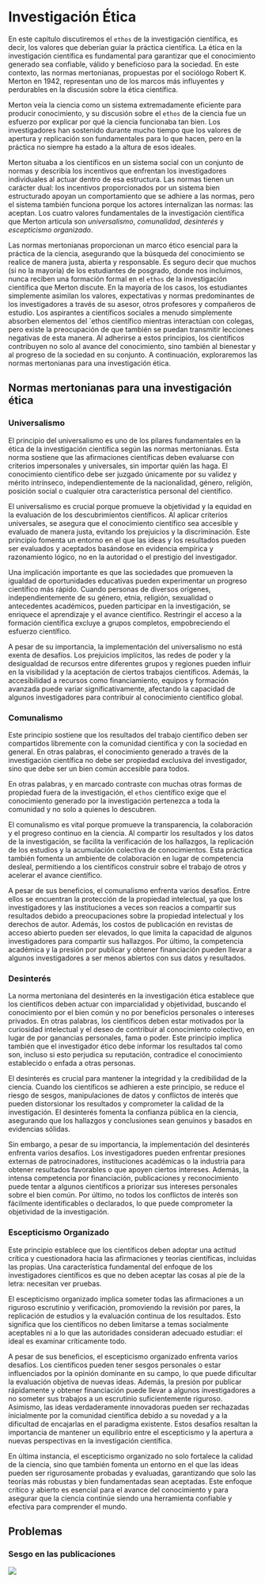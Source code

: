 # Investigación Ética {#invetica}



En este capítulo discutiremos el `ethos` de la investigación científica, es decir, los valores que deberían guiar la práctica científica.  La ética en la investigación científica es fundamental para garantizar que el conocimiento generado sea confiable, válido y beneficioso para la sociedad. En este contexto, las normas mertonianas, propuestas por el sociólogo Robert K. Merton en 1942, representan uno de los marcos más influyentes y perdurables en la discusión sobre la ética científica.


Merton veía la ciencia como un sistema extremadamente eficiente para producir conocimiento, y su discusión sobre el `ethos` de la ciencia fue un esfuerzo por explicar por qué la ciencia funcionaba tan bien. Los investigadores han sostenido durante mucho tiempo que los valores de apertura y replicación son fundamentales para lo que hacen, pero en la práctica  no siempre ha estado a la altura de esos ideales. 

Merton situaba a los científicos en un sistema social con un conjunto de normas y describía los incentivos que enfrentan los investigadores individuales al actuar dentro de esa estructura. Las normas tienen un carácter dual: los incentivos proporcionados por un sistema bien estructurado apoyan un comportamiento que se adhiere a las normas, pero el sistema también funciona porque los actores internalizan las normas: las aceptan. Los cuatro valores fundamentales de la investigación científica que Merton articula son *universalismo*, *comunalidad*, *desinterés* y *escepticismo organizado*.


Las normas mertonianas proporcionan un marco ético esencial para la práctica de la ciencia, asegurando que la búsqueda del conocimiento se realice de manera justa, abierta y responsable. Es seguro decir que muchos (si no la mayoría) de los estudiantes de posgrado, donde nos incluimos, nunca reciben una formación formal en el `ethos` de la investigación científica que Merton discute. En la mayoría de los casos, los estudiantes simplemente asimilan los valores, expectativas y normas predominantes de los investigadores a través de su asesor, otros profesores y compañeros de estudio. Los aspirantes a científicos sociales a menudo simplemente absorben elementos del `ethos científico mientras interactúan con colegas, pero existe la preocupación de que también se puedan transmitir lecciones negativas de esta manera.   Al adherirse a estos principios, los científicos contribuyen no solo al avance del conocimiento, sino también al bienestar y al progreso de la sociedad en su conjunto. A continuación, exploraremos las normas mertonianas para una investigación ética.






## Normas mertonianas para una investigación ética

### Universalismo

El principio del universalismo es uno de los pilares fundamentales en la ética de la investigación científica según las normas mertonianas. Esta norma sostiene que las afirmaciones científicas deben evaluarse con criterios impersonales y universales, sin importar quién las haga. El conocimiento científico debe ser juzgado únicamente por su validez y mérito intrínseco, independientemente de la nacionalidad, género, religión, posición social o cualquier otra característica personal del científico.

El universalismo es crucial porque promueve la objetividad y la equidad en la evaluación de los descubrimientos científicos. Al aplicar criterios universales, se asegura que el conocimiento científico sea accesible y evaluado de manera justa, evitando los prejuicios y la discriminación. Este principio fomenta un entorno en el que las ideas y los resultados pueden ser evaluados y aceptados basándose en evidencia empírica y razonamiento lógico, no en la autoridad o el prestigio del investigador.

Una implicación importante es que las sociedades que promueven la igualdad de oportunidades educativas pueden experimentar un progreso científico más rápido. Cuando personas de diversos orígenes, independientemente de su género, etnia, religión, sexualidad o antecedentes académicos, pueden participar en la investigación, se enriquece el aprendizaje y el avance científico. Restringir el acceso a la formación científica excluye a grupos completos, empobreciendo el esfuerzo científico. 


A pesar de su importancia, la implementación del universalismo no está exenta de desafíos. Los prejuicios implícitos, las redes de poder y la desigualdad de recursos entre diferentes grupos y regiones pueden influir en la visibilidad y la aceptación de ciertos trabajos científicos. Además, la accesibilidad a recursos como financiamiento, equipos y formación avanzada puede variar significativamente, afectando la capacidad de algunos investigadores para contribuir al conocimiento científico global.




### Comunalismo

Este principio sostiene que los resultados del trabajo científico deben ser compartidos libremente con la comunidad científica y con la sociedad en general. En otras palabras, el conocimiento generado a través de la investigación científica no debe ser propiedad exclusiva del investigador, sino que debe ser un bien común accesible para todos.

En otras palabras, y en marcado contraste con muchas otras formas de propiedad fuera de la investigación, el `ethos` científico exige que el conocimiento generado por la investigación pertenezca a toda la comunidad y no solo a quienes lo descubren.

El comunalismo es vital porque promueve la transparencia, la colaboración y el progreso continuo en la ciencia. Al compartir los resultados y los datos de la investigación, se facilita la verificación de los hallazgos, la replicación de los estudios y la acumulación colectiva de conocimientos. Esta práctica también fomenta un ambiente de colaboración en lugar de competencia desleal, permitiendo a los científicos construir sobre el trabajo de otros y acelerar el avance científico.


A pesar de sus beneficios, el comunalismo enfrenta varios desafíos. Entre ellos se encuentran la protección de la propiedad intelectual, ya que los investigadores y las instituciones a veces son reacios a compartir sus resultados debido a preocupaciones sobre la propiedad intelectual y los derechos de autor. Además, los costos de publicación en revistas de acceso abierto pueden ser elevados, lo que limita la capacidad de algunos investigadores para compartir sus hallazgos. Por último, la competencia académica y la presión por publicar y obtener financiación pueden llevar a algunos investigadores a ser menos abiertos con sus datos y resultados.





### Desinterés

La norma mertoniana del desinterés en la investigación ética establece que los científicos deben actuar con imparcialidad y objetividad, buscando el conocimiento por el bien común y no por beneficios personales o intereses privados. En otras palabras, los científicos deben estar motivados por la curiosidad intelectual y el deseo de contribuir al conocimiento colectivo, en lugar de por ganancias personales, fama o poder. Este principio implica también que el investigador ético debe informar los resultados tal como son, incluso si esto perjudica su reputación, contradice el conocimiento establecido o enfada a otras personas.

El desinterés es crucial para mantener la integridad y la credibilidad de la ciencia. Cuando los científicos se adhieren a este principio, se reduce el riesgo de sesgos, manipulaciones de datos y conflictos de interés que pueden distorsionar los resultados y comprometer la calidad de la investigación. El desinterés fomenta la confianza pública en la ciencia, asegurando que los hallazgos y conclusiones sean genuinos y basados en evidencias sólidas.

Sin embargo, a pesar de su importancia, la implementación del desinterés enfrenta varios desafíos. Los investigadores pueden enfrentar presiones externas de patrocinadores, instituciones académicas o la industria para obtener resultados favorables o que apoyen ciertos intereses. Además, la intensa competencia por financiación, publicaciones y reconocimiento puede tentar a algunos científicos a priorizar sus intereses personales sobre el bien común. Por último, no todos los conflictos de interés son fácilmente identificables o declarados, lo que puede comprometer la objetividad de la investigación.


### Escepticismo Organizado


Este principio establece que los científicos deben adoptar una actitud crítica y cuestionadora hacia las afirmaciones y teorías científicas, incluidas las propias. Una característica fundamental del enfoque de los investigadores científicos es que no deben aceptar las cosas al pie de la letra: necesitan ver pruebas.

El escepticismo organizado implica someter todas las afirmaciones a un riguroso escrutinio y verificación, promoviendo la revisión por pares, la replicación de estudios y la evaluación continua de los resultados. Esto significa que los científicos no deben limitarse a temas socialmente aceptables ni a lo que las autoridades consideran adecuado estudiar: el ideal es examinar críticamente todo.

A pesar de sus beneficios, el escepticismo organizado enfrenta varios desafíos. Los científicos pueden tener sesgos personales o estar influenciados por la opinión dominante en su campo, lo que puede dificultar la evaluación objetiva de nuevas ideas. Además, la presión por publicar rápidamente y obtener financiación puede llevar a algunos investigadores a no someter sus trabajos a un escrutinio suficientemente riguroso. Asimismo, las ideas verdaderamente innovadoras pueden ser rechazadas inicialmente por la comunidad científica debido a su novedad y a la dificultad de encajarlas en el paradigma existente. Estos desafíos resaltan la importancia de mantener un equilibrio entre el escepticismo y la apertura a nuevas perspectivas en la investigación científica. 

En última instancia, el escepticismo organizado no solo fortalece la calidad de la ciencia, sino que también fomenta un entorno en el que las ideas pueden ser rigurosamente probadas y evaluadas, garantizando que solo las teorías más robustas y bien fundamentadas sean aceptadas. Este enfoque crítico y abierto es esencial para el avance del conocimiento y para asegurar que la ciencia continúe siendo una herramienta confiable y efectiva para comprender el mundo.

## Problemas

### Sesgo en las publicaciones


![](https://imgs.xkcd.com/comics/significant.png)

